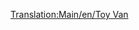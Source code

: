 [[Translation:Main/en/Toy Van]]{{en/-}}{{Template:Wagon/Fr
|Nom=Wagon de jouets
|Coût=1 072£ (2 144$)
|Poids=21 / 23 t
|Capacité=20 jouets
|MonoCoût="
|Image=[[File:en/Toyvan.png]]
|MonoPoids=21 / 24 t
|MonoCapacité=25 jouets
|MagCoût="
|MagPoids="
|MagCapacité=27 jouets
|Description=Pas encore de description fournie. Ajoutez-en une si vous voulez.
}}
